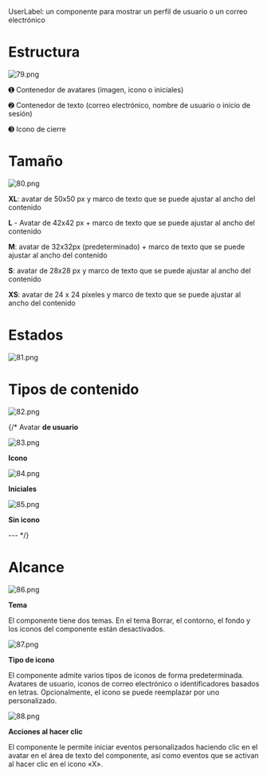 UserLabel: un componente para mostrar un perfil de usuario o un correo electrónico

# Estructura

![79.png](/static/images/design/UserLabel/79.png)

➊ Contenedor de avatares (imagen, icono o iniciales)

➋ Contenedor de texto (correo electrónico, nombre de usuario o inicio de sesión)

➌ Icono de cierre

# Tamaño

![80.png](/static/images/design/UserLabel/80.png)

**XL**: avatar de 50x50 px y marco de texto que se puede ajustar al ancho del contenido

**L** - Avatar de 42x42 px + marco de texto que se puede ajustar al ancho del contenido

**M**: avatar de 32x32px (predeterminado) + marco de texto que se puede ajustar al ancho del contenido

**S**: avatar de 28x28 px y marco de texto que se puede ajustar al ancho del contenido

**XS**: avatar de 24 x 24 píxeles y marco de texto que se puede ajustar al ancho del contenido

# Estados

![81.png](/static/images/design/UserLabel/81.png)


# Tipos de contenido

![82.png](/static/images/design/UserLabel/82.png)

{/* Avatar **de usuario**

![83.png](/static/images/design/UserLabel/83.png)

**Icono**

![84.png](/static/images/design/UserLabel/84.png)

**Iniciales**

![85.png](/static/images/design/UserLabel/85.png)

**Sin icono**

--- */}

# Alcance

![86.png](/static/images/design/UserLabel/86.png)

**Tema**

El componente tiene dos temas. En el tema Borrar, el contorno, el fondo y los iconos del componente están desactivados.

![87.png](/static/images/design/UserLabel/87.png)

**Tipo de icono**

El componente admite varios tipos de iconos de forma predeterminada. Avatares de usuario, iconos de correo electrónico o identificadores basados en letras. Opcionalmente, el icono se puede reemplazar por uno personalizado.

![88.png](/static/images/design/UserLabel/88.png)

**Acciones al hacer clic**

El componente le permite iniciar eventos personalizados haciendo clic en el avatar en el área de texto del componente, así como eventos que se activan al hacer clic en el icono «X».